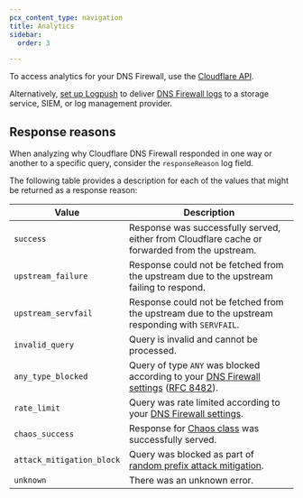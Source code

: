 ```yaml
---
pcx_content_type: navigation
title: Analytics
sidebar:
  order: 3

---
```


To access analytics for your DNS Firewall, use the [Cloudflare API](/api/operations/dns-firewall-analytics-table).

Alternatively, [set up Logpush](/logs/about/) to deliver [DNS Firewall logs](/logs/reference/log-fields/account/dns_firewall_logs/) to a storage service, SIEM, or log management provider.

## Response reasons

When analyzing why Cloudflare DNS Firewall responded in one way or another to a specific query, consider the `responseReason` log field.

The following table provides a description for each of the values that might be returned as a response reason:

| Value                     | Description                                                                                                                                                    |
| ------------------------- | -------------------------------------------------------------------------------------------------------------------------------------------------------------- |
| `success`                 | Response was successfully served, either from Cloudflare cache or forwarded from the upstream.                                                                 |
| `upstream_failure`        | Response could not be fetched from the upstream due to the upstream failing to respond.                                                                        |
| `upstream_servfail`       | Response could not be fetched from the upstream due to the upstream responding with `SERVFAIL`.                                                                |
| `invalid_query`           | Query is invalid and cannot be processed.                                                                                                                      |
| `any_type_blocked`        | Query of type `ANY` was blocked according to your [DNS Firewall settings](/dns/dns-firewall/setup/) ([RFC 8482](https://www.rfc-editor.org/rfc/rfc8482.html)). |
| `rate_limit`              | Query was rate limited according to your [DNS Firewall settings](/dns/dns-firewall/setup/).                                                                    |
| `chaos_success`           | Response for [Chaos class](https://en.wikipedia.org/wiki/Chaosnet) was successfully served.                                                                    |
| `attack_mitigation_block` | Query was blocked as part of [random prefix attack mitigation](/dns/dns-firewall/random-prefix-attacks/).                                                      |
| `unknown`                 | There was an unknown error.                                                                                                                                    |
